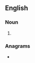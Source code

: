 ==English==

===Noun===
{{head|en|noun form}}

# {{plural of|etching|lang=en}}

===Anagrams===
* {{anagrams|en|a=ceghinst|chesting}}